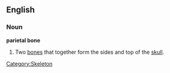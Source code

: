 {{wikipedia}}
==English==
===Noun===
'''parietal bone'''

#Two [[bone]]s that together form the sides and top of the [[skull]].

[[Category:Skeleton]]